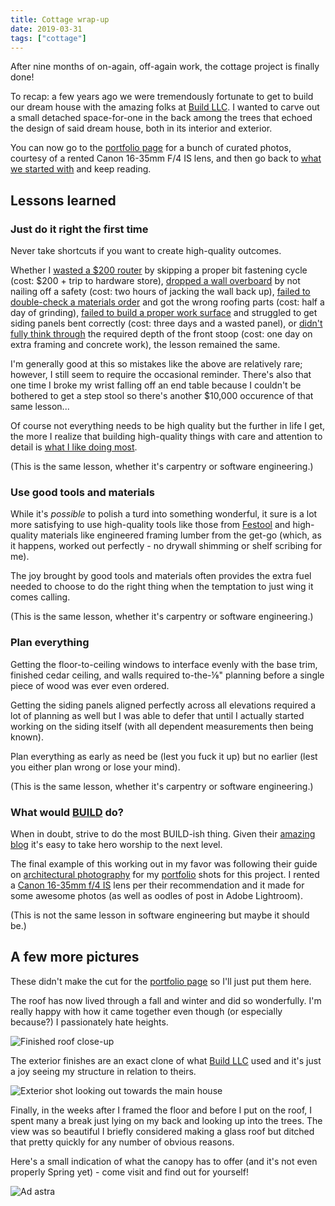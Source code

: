 ```yaml
---
title: Cottage wrap-up
date: 2019-03-31
tags: ["cottage"]
---
```


After nine months of on-again, off-again work, the cottage project is finally done!

To recap: a few years ago we were tremendously fortunate to get to build our dream house with the amazing folks at [Build LLC](https://www.buildllc.com/).
I wanted to carve out a small detached space-for-one in the back among the trees that echoed the design of said dream house,
both in its interior and exterior.

You can now go to the [portfolio page](/portfolio/cottage/) for a bunch of curated photos, courtesy of a rented Canon 16-35mm F/4 IS lens,
and then go back to [what we started with](/posts/cottage/intro/) and keep reading.

## Lessons learned

### Just do it right the first time

Never take shortcuts if you want to create high-quality outcomes.

Whether I [wasted a \$200 router](/posts/cottage/floor-framing/) by skipping a proper bit fastening cycle (cost: \$200 + trip to hardware store),
[dropped a wall overboard](/posts/cottage/wall-framing/) by not nailing off a safety (cost: two hours of jacking the wall back up),
[failed to double-check a materials order](/posts/cottage/roofing/) and got the wrong roofing parts (cost: half a day of grinding),
[failed to build a proper work surface](/posts/cottage/siding/) and struggled to get siding panels bent correctly (cost: three days and a wasted panel),
or [didn't fully think through](/posts/cottage/deck/) the required depth of the front stoop (cost: one day on extra framing and concrete work),
the lesson remained the same.

I'm generally good at this so mistakes like the above are relatively rare; however, I still seem to require the occasional reminder.
There's also that one time I broke my wrist falling off an end table because I couldn't be bothered to get a step stool
so there's another \$10,000 occurence of that same lesson...

Of course not everything needs to be high quality but the further in life I get,
the more I realize that building high-quality things with care and attention to detail is [what I like doing most](/hire-me/).

(This is the same lesson, whether it's carpentry or software engineering.)

### Use good tools and materials

While it's _possible_ to polish a turd into something wonderful,
it sure is a lot more satisfying to use high-quality tools like those from [Festool](https://www.festoolusa.com/)
and high-quality materials like engineered framing lumber from the get-go
(which, as it happens, worked out perfectly - no drywall shimming or shelf scribing for me).

The joy brought by good tools and materials often provides the extra fuel needed to choose to do the right thing when the temptation to just wing it comes calling.

(This is the same lesson, whether it's carpentry or software engineering.)

### Plan everything

Getting the floor-to-ceiling windows to interface evenly with the base trim, finished cedar ceiling, and walls
required to-the-&frac18;" planning before a single piece of wood was ever even ordered.

Getting the siding panels aligned perfectly across all elevations required a lot of planning as well
but I was able to defer that until I actually started working on the siding itself (with all dependent measurements then being known).

Plan everything as early as need be (lest you fuck it up) but no earlier (lest you either plan wrong or lose your mind).

(This is the same lesson, whether it's carpentry or software engineering.)

### What would [BUILD](https://www.buildllc.com/) do?

When in doubt, strive to do the most BUILD-ish thing.
Given their [amazing blog](http://blog.buildllc.com/) it's easy to take hero worship to the next level.

The final example of this working out in my favor was following their guide on [architectural photography](http://blog.buildllc.com/2016/07/an-architects-guide-to-photography/)
for my [portfolio](/portfolio/cottage/) shots for this project.
I rented a [Canon 16-35mm f/4 IS](https://www.borrowlenses.com/product/Canon-EF-1635mm-f4L-IS-USM-Lens) lens per their recommendation
and it made for some awesome photos (as well as oodles of post in Adobe Lightroom).

(This is not the same lesson in software engineering but maybe it should be.)

## A few more pictures

These didn't make the cut for the [portfolio page](/portfolio/cottage/) so I'll just put them here.

The roof has now lived through a fall and winter and did so wonderfully.
I'm really happy with how it came together even though (or especially because?) I passionately hate heights.

![](images/IMG_4023.jpg "Finished roof close-up")

The exterior finishes are an exact clone of what [Build LLC](https://www.buildllc.com/) used
and it's just a joy seeing my structure in relation to theirs.

![](images/IMG_4008.jpg "Exterior shot looking out towards the main house")

Finally, in the weeks after I framed the floor and before I put on the roof, I spent many a break
just lying on my back and looking up into the trees.
The view was so beautiful I briefly considered making a glass roof but ditched that pretty quickly for any number of obvious reasons.

Here's a small indication of what the canopy has to offer (and it's not even properly Spring yet) - come visit and find out for yourself!

![](images/IMG_4025.jpg "Ad astra")
